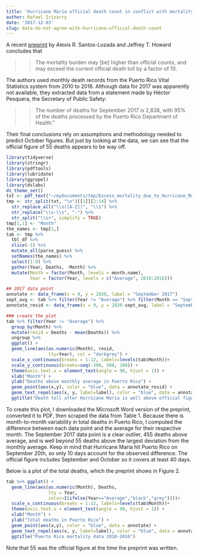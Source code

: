 ```yaml
---
title: 'Hurricane María official death count in conflict with mortality data'
author: Rafael Irizarry
date: '2017-12-03'
slug: data-do-not-agree-with-hurricane-official-death-count
---
```


A recent [preprint](https://osf.io/preprints/socarxiv/s7dmu) by Alexis R. Santos-Lozada and Jeffrey T. Howard concludes that

>>The mortality burden may [be] higher than official counts, and may exceed the current official death toll by a factor of 10.

The authors used monthly death records from the Puerto Rico Vital Statistics system from 2010 to 2016. Although data for 2017 was apparently not available, they extracted data from a statement made by Héctor Pesquera, the Secretary of Public Safety:

>> The number of deaths for September 2017 is 2,838, with 95% of the deaths processed by the Puerto Rico Department of Health.”

Their final conclusions rely on assumptions and methodology needed to predict October figures. But just by looking at the data, we can see that the official figure of 55 deaths appears to be way off. 

```r
library(tidyverse)
library(stringr)
library(pdftools)
library(lubridate)
library(ggrepel)
library(dslabs)
ds_theme_set()
txt <- pdf_text("~/myDocuments/tmp/Excess_mortality_due_to_Hurricane_Maria_to_be_measured_using_a_simple_method.pdf")[4]
tmp <- str_split(txt, "\n")[[1]][2:14] %>%
  str_replace_all("\\s([A-Z])", "\\1") %>%
  str_replace("\\s-\\s", "-") %>%
  str_split("\\s+", simplify = TRUE) 
tmp[1,1] <- "Month"
the_names <- tmp[1,]
tab <- tmp %>% 
  tbl_df %>% 
  slice(-1) %>% 
  mutate_all(parse_guess) %>% 
  setNames(the_names) %>%
  select(1:9) %>%
  gather(Year, Deaths, -Month) %>%
  mutate(Month = factor(Month, levels = month.name),
         Year = factor(Year, levels = c("Average", 2010:2016)))

## 2017 data point 
annotate <- data_frame(x = 9, y = 2838, label = "September 2017")
sept_avg <- tab %>% filter(Year != "Average") %>% filter(Month == "September") %>% .$Deaths %>% mean()
annotate_resid <- data_frame(x = 9, y = 2838-sept_avg, label = "September 2017")

### create the plot
tab %>% filter(Year != "Average") %>%
  group_by(Month) %>%
  mutate(resid = Deaths - mean(Deaths)) %>%
  ungroup %>%
  ggplot() +
  geom_line(aes(as.numeric(Month), resid, 
                lty=Year), col = "darkgrey") +
  scale_x_continuous(breaks = 1:12, labels=levels(tab$Month))+ 
  scale_y_continuous(breaks=seq(-300, 500, 100)) + 
  theme(axis.text.x = element_text(angle = 90, hjust = 1)) +
  xlab("Month") +
  ylab("Deaths above monthly average in Puerto Rico") + 
  geom_point(aes(x,y), color = "blue", data = annotate_resid) +
  geom_text_repel(aes(x, y, label=label), color = "blue", data = annotate_resid) +
  ggtitle("Death toll after Hurricane María is well above official figure of 55")
```


To create this plot, I downloaded the Microsoft Word version of the preprint, converted it to PDF, then scraped the data from Table 1. Because there is month-to-month variability in total deaths in Puerto Rico, I computed the difference between each data point and the average for their respective month.
The September 2017 data point is a clear outlier, 455 deaths above average, and is well beyond 55 deaths above the largest deviation from the monthly average. Keep in mind that Hurricane María hit Puerto Rico on September 20th, so only 10 days account for the observed difference. The official figure includes September and October so it covers at least 40 days. 

Below is a plot of the total deaths, which the preprint shows in Figure 2.
```r
tab %>% ggplot() +
  geom_line(aes(as.numeric(Month), Deaths, 
                lty = Year, 
                color=I(ifelse(Year=="Average","black","grey"))))+
  scale_x_continuous(breaks = 1:12, labels=levels(tab$Month))+ 
  theme(axis.text.x = element_text(angle = 90, hjust = 1)) +
  xlab("Month") +
  ylab("Total deaths in Puerto Rico") + 
  geom_point(aes(x,y), color = "blue", data = annotate) +
  geom_text_repel(aes(x, y, label=label), color = "blue", data = annotate) +
  ggtitle("Puerto Rico mortality data 2010-2016")
```

Note that 55 was the official figure at the time the preprint was written.



